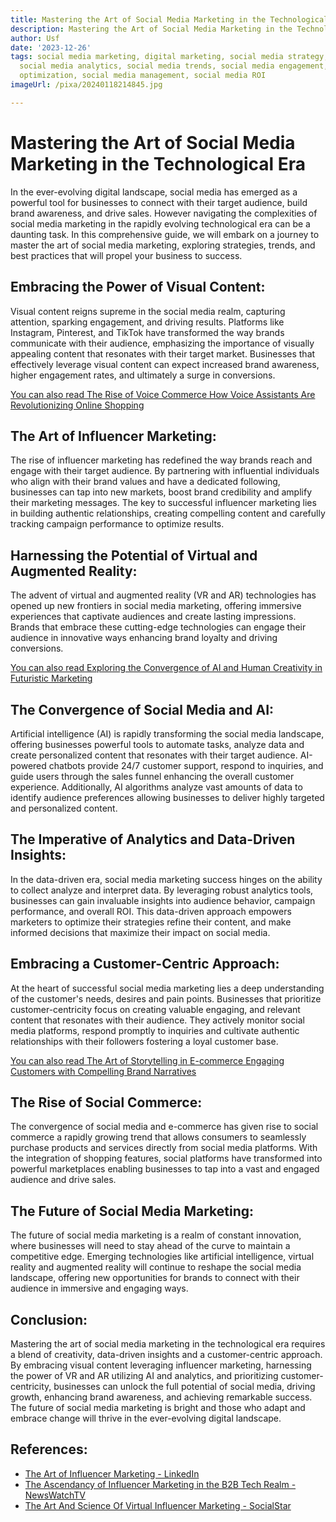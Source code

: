 ```yaml
---
title: Mastering the Art of Social Media Marketing in the Technological Era
description: Mastering the Art of Social Media Marketing in the Technological Era
author: Usf
date: '2023-12-26'
tags: social media marketing, digital marketing, social media strategy, online advertising,
  social media analytics, social media trends, social media engagement, social media
  optimization, social media management, social media ROI
imageUrl: /pixa/20240118214845.jpg

---
```

# Mastering the Art of Social Media Marketing in the Technological Era

In  the ever-evolving  digital landscape, social media has emerged as a powerful tool for businesses to connect with their target audience,  build  brand awareness, and drive sales. However navigating the complexities of social media marketing in  the rapidly evolving technological era can be a daunting task. In  this comprehensive guide, we will embark on a journey to  master  the art of social media marketing, exploring strategies, trends, and best practices that will propel your business to  success.

## Embracing the Power  of Visual Content:

Visual  content reigns supreme in the  social media realm, capturing attention, sparking engagement, and driving results. Platforms like Instagram, Pinterest,  and  TikTok have transformed the way brands communicate with their audience, emphasizing  the importance of visually appealing content that resonates with their target market. Businesses that effectively leverage visual content  can expect increased brand awareness, higher engagement rates, and ultimately a surge in conversions.

[You can  also read The Rise of Voice Commerce How Voice Assistants Are Revolutionizing Online Shopping](The%20Rise%20of%20Voice%20Commerce%20How%20Voice%20Assistants%20Are%20Revolutionizing%20Online%20Shopping)


##  The Art of Influencer Marketing:

The rise of influencer  marketing  has  redefined the way brands reach and engage with their target audience.  By partnering with influential  individuals  who align with their brand values and have a dedicated  following, businesses can tap into new markets, boost brand credibility and amplify their marketing messages. The key to successful influencer marketing lies in building authentic relationships, creating compelling content and carefully tracking campaign performance to optimize results.

## Harnessing the  Potential  of Virtual and Augmented Reality:

The advent of virtual and augmented reality (VR and  AR) technologies has opened up new frontiers in social media  marketing, offering immersive experiences  that captivate  audiences and create lasting impressions. Brands that embrace these  cutting-edge technologies can engage their audience in  innovative ways enhancing brand loyalty and driving conversions.

[You can  also read Exploring the  Convergence of AI and Human Creativity in Futuristic Marketing](Exploring%20the%20Convergence%20of%20AI%20and%20Human%20Creativity%20in%20Futuristic%20Marketing)


## The Convergence of Social  Media and AI:

Artificial intelligence  (AI) is rapidly transforming the social media landscape, offering businesses powerful tools to automate tasks, analyze data and create personalized content that resonates with their target audience. AI-powered chatbots provide 24/7 customer support, respond to inquiries,  and guide users through the sales funnel enhancing the overall customer  experience. Additionally,  AI algorithms analyze vast amounts of data  to identify audience preferences allowing businesses to  deliver highly targeted and personalized content.

## The  Imperative of Analytics and Data-Driven Insights:

In the data-driven era, social  media marketing success hinges on the ability to  collect analyze and  interpret data. By leveraging robust analytics tools, businesses can gain invaluable insights  into audience behavior, campaign performance, and overall ROI. This data-driven approach empowers marketers to optimize their  strategies  refine their content, and make informed decisions  that maximize their impact on  social media.

## Embracing a Customer-Centric Approach:

At the heart of  successful social media marketing lies a deep understanding of the customer's needs, desires and pain points. Businesses that prioritize customer-centricity focus on  creating valuable engaging,  and relevant content that resonates with their  audience. They actively monitor social media platforms, respond promptly to inquiries and  cultivate authentic relationships with their followers fostering  a loyal customer base.

[You can also read The Art of Storytelling in  E-commerce Engaging Customers  with Compelling Brand Narratives](The%20Art%20of%20Storytelling%20in%20E-commerce%20Engaging%20Customers%20with%20Compelling%20Brand%20Narratives)


## The Rise of Social Commerce:

The convergence of social media and e-commerce has given rise to social commerce a rapidly growing trend that allows consumers to seamlessly purchase products and services directly from social media platforms. With the integration of shopping features, social platforms have transformed into powerful marketplaces enabling businesses  to tap into a vast and engaged audience and drive sales.

## The Future of  Social Media Marketing:

The future of social media marketing is a realm of constant innovation, where businesses will  need to stay ahead of  the curve to maintain a competitive edge.  Emerging technologies like artificial intelligence, virtual reality and augmented reality will  continue to reshape  the social media  landscape, offering new opportunities for brands to connect with their audience in immersive and engaging ways.

## Conclusion:

Mastering the art of social media marketing in the technological era requires a blend of creativity, data-driven insights and a  customer-centric approach. By embracing visual content leveraging influencer marketing, harnessing the power of VR and AR utilizing AI and analytics, and prioritizing customer-centricity, businesses  can unlock the full potential of social media,  driving growth,  enhancing brand awareness, and achieving remarkable success. The future of social media marketing is  bright  and those who adapt and  embrace change will thrive in the ever-evolving digital landscape.

## References:
- [The Art of Influencer Marketing - LinkedIn](https://www.linkedin.com/pulse/art-influencer-marketing-jose-gil-tecson)
- [The Ascendancy of Influencer Marketing in the B2B Tech Realm - NewsWatchTV](https://newswatchtv.com/2023/06/28/the-ascendancy-of-influencer-marketing-in-the-b2b-tech-realm/)
- [The Art And Science Of Virtual Influencer Marketing - SocialStar](https://officialsocialstar.com/blogs/blog/the-art-and-science-of-virtual-influencer-marketing)
